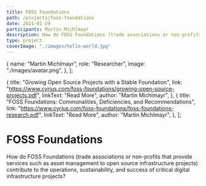 ```yaml
---
title: FOSS Foundations 
path: /projects/foss-foundations
date: 2021-01-29
participants: Martin Michlmayr
description: How do FOSS Foundations (trade associations or non-profits that provide services such as asset management to open source infrastructure projects) contribute to the operations, sustainability, and success of critical digital infrastructure projects?
type: project
coverImage: "./images/hello-world.jpg"
---
```


  {
    name: "Martin Michlmayr",
    role: "Researcher",
    image: "./images/avatar.png",
  },
];

  {
    title: "Growing Open Source Projects with a Stable Foundation",
    link: "https://www.cyrius.com/foss-foundations/growing-open-source-projects.pdf",
    linkText: "Read More",
    author: "Martin Michlmayr",
  },
  {
    title: "FOSS Foundations: Commonalities, Deficiencies, and Recommendations",
    link: "https://www.cyrius.com/foss-foundations/foss-foundations-research.pdf",
    linkText: "Read More",
    author: "Martin Michlmayr",
  },
];

# FOSS Foundations

How do FOSS Foundations (trade associations or non-profits that provide services such as asset management to open source infrastructure projects) contribute to the operations, sustainability, and success of critical digital infrastructure projects?